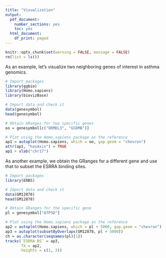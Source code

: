 ```yaml
---
title: "Visualization"
output:
  pdf_document: 
    number_sections: yes
    toc: yes
  html_document:
    df_print: paged
---
```


```r
knitr::opts_chunk$set(warning = FALSE, message = FALSE)
rm(list = ls())
```

As an example, let's visualize two neighboring genes of interest in asthma genomics.
```r
# Import packages
library(ggbio)
library(Homo.sapiens)
library(biovizBase)

# Import data and check it
data(genesymbol)
head(genesymbol)

# Obtain GRanges for two specific genes
oo = genesymbol[c("ORMDL3", "GSDMB")]

# Plot using the Homo.sapiens package as the reference
ap1 = autoplot(Homo.sapiens, which = oo, gap.geom = "chevron")
attr(ap1, "hasAxis") = TRUE
ap1 + xlab("chr17")
```

As another example, we obtain the GRanges for a different gene and use that to subset the ESRRA binding sites.
```r
# Import packages
library(ERBS)

# Import data and check it
data(GM12878)
head(GM12878)

# Obtain GRanges for the specific gene
pl = genesymbol["ATP5D"]

# Plot using the Homo.sapiens package as the reference
ap2 = autoplot(Homo.sapiens, which = pl + 5000, gap.geom = "chevron")
ap3 = autoplot(subsetByOverlaps(GM12878, pl + 5000))
ch = as.character(seqnames(pl)[1])
tracks(`ESRRA BS` = ap3,
       TX = ap2,
       heights = c(1, 3))
```

